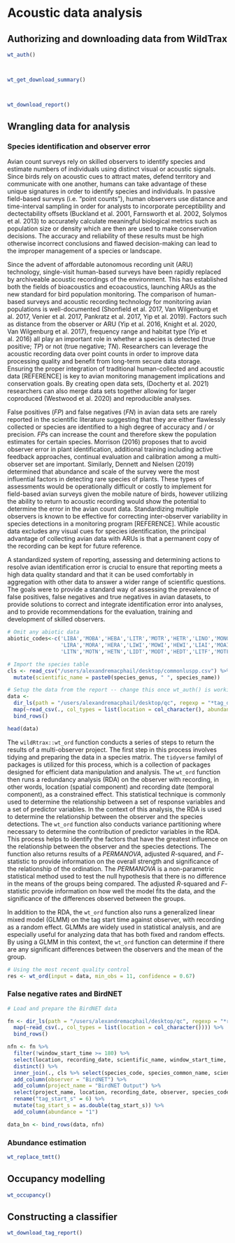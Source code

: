 # Acoustic data analysis

## Authorizing and downloading data from WildTrax

```r


wt_auth()


```

```r


wt_get_download_summary()



wt_download_report()


```

## Wrangling data for analysis

### Species identification and observer error

Avian count surveys rely on skilled observers to identify species and estimate numbers of individuals using distinct visual or acoustic signals. Since birds rely on acoustic cues to attract mates, defend territory and communicate with one another, humans can take advantage of these unique signatures in order to identify species and individuals. In passive field-based surveys (i.e. "point counts"), human observers use distance and time-interval sampling in order for analysts to incorporate perceptibility and dectectability offsets (Buckland et al. 2001, Farnsworth et al. 2002, Solymos et al. 2013) to accurately calculate meaningful biological metrics such as population size or density which are then are used to make conservation decisions. The accuracy and reliability of these results must be high otherwise incorrect conclusions and flawed decision-making can lead to the improper management of a species or landscape.

Since the advent of affordable autonomous recording unit (ARU) technology, single-visit human-based surveys have been rapidly replaced by archiveable acoustic recordings of the environment. This has established both the fields of bioacoustics and ecoacoustics, launching ARUs as the new standard for bird population monitoring. The comparison of human-based surveys and acoustic recording technology for monitoring avian populations is well-documented (Shonfield et al. 2017, Van Wilgenburg et al. 2017, Venier et al. 2017, Pankratz et al. 2017, Yip et al. 2019). Factors such as distance from the observer or ARU (Yip et al. 2016, Knight et al. 2020, Van Wilgenburg et al. 2017), frequency range and habitat type (Yip et al. 2016) all play an important role in whether a species is detected (true positive; *TP*) or not (true negative; *TN*). Researchers can leverage the acoustic recording data over point counts in order to improve data processing quality and benefit from long-term secure data storage. Ensuring the proper integration of traditional human-collected and acoustic data [REFERENCE] is key to avian monitoring management implications and conservation goals. By creating open data sets, (Docherty et al. 2021) researchers can also merge data sets together allowing for larger coproduced (Westwood et al. 2020) and reproducible analyses.

False positives (*FP*) and false negatives (*FN*) in avian data sets are rarely reported in the scientific literature suggesting that they are either flawlessly collected or species are identified to a high degree of accuracy and / or precision. *FP*s can increase the count and therefore skew the population estimates for certain species. Morrison (2016) proposes that to avoid observer error in plant identification, additional training including active feedback approaches, continual evaluation and calibration among a multi-observer set are important. Similarly, Dennett and Nielsen (2019) determined that abundance and scale of the survey were the most influential factors in detecting rare species of plants. These types of assessments would be operationally difficult or costly to implement for field-based avian surveys given the mobile nature of birds, however utilizing the ability to return to acoustic recording would show the potential to determine the error in the avian count data. Standardizing multiple observers is known to be effective for correcting inter-observer variability in species detections in a monitoring program [REFERENCE]. While acoustic data excludes any visual cues for species identification, the principal advantage of collecting avian data with ARUs is that a permanent copy of the recording can be kept for future reference.

A standardized system of reporting, assessing and determining actions to resolve avian identification error is crucial to ensure that reporting meets a high data quality standard and that it can be used comfortably in aggregation with other data to answer a wider range of scientific questions. The goals were to provide a standard way of assessing the prevalence of false positives, false negatives and true negatives in avian datasets, to provide solutions to correct and integrate identification error into analyses, and to provide recommendations for the evaluation, training and development of skilled observers. 

```r

# Omit any abiotic data
abiotic_codes<-c('LIBA','MOBA','HEBA','LITR','MOTR','HETR','LINO','MONO','HENO',
                 'LIRA','MORA','HERA','LIWI','MOWI','HEWI','LIAI','MOAI','HEAI',
                 'LITN','MOTN','HETN','LIDT','MODT','HEDT','LITF','MOTF','HETF')

# Import the species table
cls <- read_csv("/users/alexandremacphail/desktop/commonluspp.csv") %>%
  mutate(scientific_name = paste0(species_genus, " ", species_name))

# Setup the data from the report -- change this once wt_auth() is working
data <-
  dir_ls(path = "/users/alexandremacphail/desktop/qc", regexp = "*tag_details_report.csv") %>%
  map(~read_csv(., col_types = list(location = col_character(), abundance = col_character(), verified_by = col_character()))) %>%
  bind_rows()

head(data)

```

The `wildRtrax::wt_ord` function conducts a series of steps to return the results of a multi-observer project. The first step in this process involves tidying and preparing the data in a species matrix. The `tidyverse` familyl of packages is utilized for this process, which is a collection of packages designed for efficient data manipulation and analysis. The `wt_ord` function then runs a redundancy analysis (RDA) on the observer with recording, in other words, location (spatial component) and recording date (temporal component), as a constrained effect. This statistical technique is commonly used to determine the relationship between a set of response variables and a set of predictor variables. In the context of this analysis, the RDA is used to determine the relationship between the observer and the species detections. The `wt_ord` function also conducts variance partitioning where necessary to determine the contribution of predictor variables in the RDA. This process helps to identify the factors that have the greatest influence on the relationship between the observer and the species detections. The function also returns results of a *PERMANOVA*, adjusted *R*-squared, and *F*-statistic to provide information on the overall strength and significance of the relationship of the ordination. The *PERMANOVA* is a non-parametric statistical method used to test the null hypothesis that there is no difference in the means of the groups being compared. The adjusted *R*-squared and *F*-statistic provide information on how well the model fits the data, and the significance of the differences observed between the groups.

In addition to the RDA, the `wt_ord` function also runs a generalized linear mixed model (GLMM) on the tag start time against observer, with recording as a random effect. GLMMs are widely used in statistical analysis, and are especially useful for analyzing data that has both fixed and random effects. By using a GLMM in this context, the `wt_ord` function can determine if there are any significant differences between the observers and the mean of the group.

```r
# Using the most recent quality control
res <- wt_ord(input = data, min_obs = 11, confidence = 0.67)

```

### False negative rates and BirdNET

```r
# Load and prepare the BirdNET data

fn <- dir_ls(path = "/users/alexandremacphail/desktop/qc", regexp = "*recording_birdnet.csv") %>%
  map(~read_csv(., col_types = list(location = col_character()))) %>%
  bind_rows()

nfn <- fn %>%
  filter(!window_start_time >= 180) %>%
  select(location, recording_date, scientific_name, window_start_time, confidence) %>%
  distinct() %>%
  inner_join(., cls %>% select(species_code, species_common_name, scientific_name), by = c("scientific_name" = "scientific_name")) %>%
  add_column(observer = "BirdNET") %>%
  add_column(project_name = "BirdNET Output") %>%
  select(project_name, location, recording_date, observer, species_code, window_start_time, confidence) %>%
  rename("tag_start_s" = 6) %>%
  mutate(tag_start_s = as.double(tag_start_s)) %>%
  add_column(abundance = "1")

data_bn <- bind_rows(data, nfn)

```

### Abundance estimation



```r


wt_replace_tmtt()


```

## Occupancy modelling

```r

wt_occupancy()


```


## Constructing a classifier


```r


wt_download_tag_report()


```

